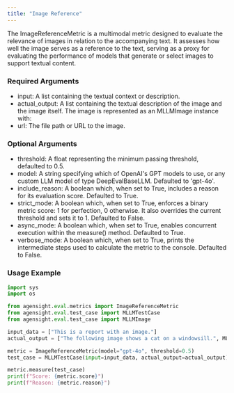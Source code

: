 ```yaml
---
title: "Image Reference"
---
```


The ImageReferenceMetric is a multimodal metric designed to evaluate the relevance of images in relation to the accompanying text. It assesses how well the image serves as a reference to the text, serving as a proxy for evaluating the performance of models that generate or select images to support textual content.

### **Required Arguments**

- input: A list containing the textual context or description.
- actual_output: A list containing the textual description of the image and the image itself. The image is represented as an MLLMImage instance with:
- url: The file path or URL to the image.

### **Optional Arguments**

- threshold: A float representing the minimum passing threshold, defaulted to 0.5.
- model: A string specifying which of OpenAI's GPT models to use, or any custom LLM model of type DeepEvalBaseLLM. Defaulted to 'gpt-4o'.
- include_reason: A boolean which, when set to True, includes a reason for its evaluation score. Defaulted to True.
- strict_mode: A boolean which, when set to True, enforces a binary metric score: 1 for perfection, 0 otherwise. It also overrides the current threshold and sets it to 1. Defaulted to False.
- async_mode: A boolean which, when set to True, enables concurrent execution within the measure() method. Defaulted to True.
- verbose_mode: A boolean which, when set to True, prints the intermediate steps used to calculate the metric to the console. Defaulted to False.

### Usage Example

```python
import sys
import os

from agensight.eval.metrics import ImageReferenceMetric
from agensight.eval.test_case import MLLMTestCase
from agensight.eval.test_case import MLLMImage

input_data = ["This is a report with an image."]
actual_output = ["The following image shows a cat on a windowsill.", MLLMImage(url="/image-path/cat.jpeg")]

metric = ImageReferenceMetric(model="gpt-4o", threshold=0.5)
test_case = MLLMTestCase(input=input_data, actual_output=actual_output)

metric.measure(test_case)
print(f"Score: {metric.score}")
print(f"Reason: {metric.reason}") 
```